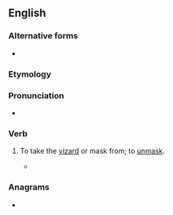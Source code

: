 ==English==

===Alternative forms===
* {{l|en|unvizard}}

===Etymology===
{{prefix|en|un|visard}}

===Pronunciation===
* {{IPA|en|/ʌnˈvɪzə(ɹ)d/}}

===Verb===
{{en-verb}}

# {{lb|en|obsolete}} To take the [[vizard]] or mask from; to [[unmask]].
#* {{RQ:Milton Anim|passage= O what a death it is to the prelates to be thus '''unvisarded''' , thus uncased , to have the periwigs plucked off that cover your baldness , your inside nakedness}}

===Anagrams===
* {{anagrams|en|a=adinrsuv|DNA virus|varunids}}